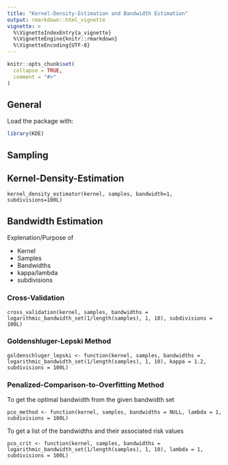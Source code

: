 ```yaml
---
title: "Kernel-Density-Estimation and Bandwidth Estimation"
output: rmarkdown::html_vignette
vignette: >
  %\VignetteIndexEntry{a_vignette}
  %\VignetteEngine{knitr::rmarkdown}
  %\VignetteEncoding{UTF-8}
---
```


```r
knitr::opts_chunk$set(
  collapse = TRUE,
  comment = "#>"
)
```


## General
Load the package with: 
```r
library(KDE)
```

## Sampling

## Kernel-Density-Estimation
```
kernel_density_estimator(kernel, samples, bandwidth=1, subdivisions=100L)
```
## Bandwidth Estimation

Explenation/Purpose of 

* Kernel 
* Samples
* Bandwidths
* kappa/lambda
* subdivisions

### Cross-Validation

```
cross_validation(kernel, samples, bandwidths = logarithmic_bandwidth_set(1/length(samples), 1, 10), subdivisions = 100L)
```

### Goldenshluger-Lepski Method

```
goldenschluger_lepski <- function(kernel, samples, bandwidths = logarithmic_bandwidth_set(1/length(samples), 1, 10), kappa = 1.2, subdivisions = 100L)
```

### Penalized-Comparison-to-Overfitting Method

To get the optimal bandwidth from the given bandwidth set
```
pco_method <- function(kernel, samples, bandwidths = NULL, lambda = 1, subdivisions = 100L)
```

To get a list of the bandwidths and their associated risk values

```
pco_crit <- function(kernel, samples, bandwidths = logarithmic_bandwidth_set(1/length(samples), 1, 10), lambda = 1, subdivisions = 100L)    ```                 
